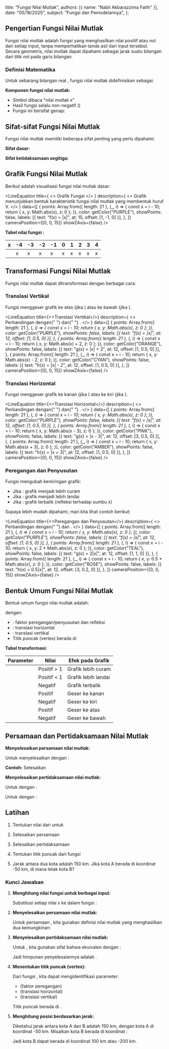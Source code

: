 
  title: "Fungsi Nilai Mutlak",
  authors: [{ name: "Nabil Akbarazzima Fatih" }],
  date: "05/18/2025",
  subject: "Fungsi dan Pemodelannya",
};

## Pengertian Fungsi Nilai Mutlak

Fungsi nilai mutlak adalah fungsi yang menghasilkan nilai positif atau nol dari setiap input, tanpa memperhatikan tanda asli dari input tersebut. Secara geometris, nilai mutlak dapat dipahami sebagai jarak suatu bilangan dari titik nol pada garis bilangan.

### Definisi Matematika

Untuk sebarang bilangan real <InlineMath math="x" />, fungsi nilai mutlak didefinisikan sebagai:

<BlockMath math="f(x) = |x| = \begin{cases} x, & \text{jika } x \geq 0 \\ -x, & \text{jika } x < 0 \end{cases}" />

**Komponen fungsi nilai mutlak:**

- Simbol <InlineMath math="|x|" /> dibaca "nilai mutlak x"
- Hasil fungsi selalu non-negatif (<InlineMath math="|x| \geq 0" />)
- Fungsi ini bersifat genap: <InlineMath math="|-x| = |x|" />

## Sifat-sifat Fungsi Nilai Mutlak

Fungsi nilai mutlak memiliki beberapa sifat penting yang perlu dipahami:

**Sifat dasar:**

<div className="flex flex-col gap-4">
  <BlockMath math="|x| \geq 0 \text{ untuk semua } x \in \mathbb{R}" />
  <BlockMath math="|-x| = |x|" />
  <BlockMath math="|x|^2 = x^2" />
  <BlockMath math="|xy| = |x| \cdot |y|" />
  <BlockMath math="\left|\frac{x}{y}\right| = \frac{|x|}{|y|}, \text{ dengan } y \neq 0" />
</div>

**Sifat ketidaksamaan segitiga:**

<div className="flex flex-col gap-4">
  <BlockMath math="|x + y| \leq |x| + |y|" />
  <BlockMath math="||x| - |y|| \leq |x - y|" />
</div>

## Grafik Fungsi Nilai Mutlak

Berikut adalah visualisasi fungsi nilai mutlak dasar:

<LineEquation
  title={
    <>
      Grafik Fungsi <InlineMath math="f(x) = |x|" />
    </>
  }
  description={
    <>
      Grafik menunjukkan bentuk karakteristik fungsi nilai mutlak yang membentuk
      huruf V.
    </>
  }
  data={[
    {
      points: Array.from({ length: 21 }, (_, i) => {
        const x = i - 10;
        return { x, y: Math.abs(x), z: 0 };
      }),
      color: getColor("PURPLE"),
      showPoints: false,
      labels: [{ text: "f(x) = |x|", at: 15, offset: [1, -1, 0] }],
    },
  ]}
  cameraPosition={[0, 0, 15]}
  showZAxis={false}
/>

**Tabel nilai fungsi <InlineMath math="f(x) = |x|" />:**

| x                               | -4  | -3  | -2  | -1  | 0   | 1   | 2   | 3   | 4   |
| ------------------------------- | --- | --- | --- | --- | --- | --- | --- | --- | --- |
| <InlineMath math="f(x) = x " /> | x   | x   | x   | x   | x   | x   | x   | x   | x   |

## Transformasi Fungsi Nilai Mutlak

Fungsi nilai mutlak dapat ditransformasi dengan berbagai cara:

### Translasi Vertikal

Fungsi <InlineMath math="f(x) = |x| + k" /> menggeser grafik ke atas (jika <InlineMath math="k > 0" />) atau ke bawah (jika <InlineMath math="k < 0" />).

<LineEquation
  title={<>Translasi Vertikal</>}
  description={
    <>
      Perbandingan <InlineMath math="f(x) = |x|" /> dengan{" "}
      <InlineMath math="g(x) = |x| + 2" /> dan{" "}
      <InlineMath math="h(x) = |x| - 2" />.
    </>
  }
  data={[
    {
      points: Array.from({ length: 21 }, (_, i) => {
        const x = i - 10;
        return { x, y: Math.abs(x), z: 0 };
      }),
      color: getColor("PURPLE"),
      showPoints: false,
      labels: [{ text: "f(x) = |x|", at: 12, offset: [1, 0.5, 0] }],
    },
    {
      points: Array.from({ length: 21 }, (_, i) => {
        const x = i - 10;
        return { x, y: Math.abs(x) + 2, z: 0 };
      }),
      color: getColor("ORANGE"),
      showPoints: false,
      labels: [{ text: "g(x) = |x| + 2", at: 12, offset: [1, 0.5, 0] }],
    },
    {
      points: Array.from({ length: 21 }, (_, i) => {
        const x = i - 10;
        return { x, y: Math.abs(x) - 2, z: 0 };
      }),
      color: getColor("CYAN"),
      showPoints: false,
      labels: [{ text: "h(x) = |x| - 2", at: 12, offset: [1, 0.5, 0] }],
    },
  ]}
  cameraPosition={[0, 0, 15]}
  showZAxis={false}
/>

### Translasi Horizontal

Fungsi <InlineMath math="f(x) = |x - h|" /> menggeser grafik ke kanan (jika <InlineMath math="h > 0" />) atau ke kiri (jika <InlineMath math="h < 0" />).

<LineEquation
  title={<>Translasi Horizontal</>}
  description={
    <>
      Perbandingan <InlineMath math="f(x) = |x|" /> dengan{" "}
      <InlineMath math="g(x) = |x - 3|" /> dan{" "}
      <InlineMath math="h(x) = |x + 3|" />.
    </>
  }
  data={[
    {
      points: Array.from({ length: 21 }, (_, i) => {
        const x = i - 10;
        return { x, y: Math.abs(x), z: 0 };
      }),
      color: getColor("PURPLE"),
      showPoints: false,
      labels: [{ text: "f(x) = |x|", at: 12, offset: [1, 0.5, 0] }],
    },
    {
      points: Array.from({ length: 21 }, (_, i) => {
        const x = i - 10;
        return { x, y: Math.abs(x - 3), z: 0 };
      }),
      color: getColor("PINK"),
      showPoints: false,
      labels: [{ text: "g(x) = |x - 3|", at: 12, offset: [3, 0.5, 0] }],
    },
    {
      points: Array.from({ length: 21 }, (_, i) => {
        const x = i - 10;
        return { x, y: Math.abs(x + 3), z: 0 };
      }),
      color: getColor("AMBER"),
      showPoints: false,
      labels: [{ text: "h(x) = |x + 3|", at: 12, offset: [1, 0.5, 0] }],
    },
  ]}
  cameraPosition={[0, 0, 15]}
  showZAxis={false}
/>

### Peregangan dan Penyusutan

Fungsi <InlineMath math="f(x) = a|x|" /> mengubah kemiringan grafik:

- Jika <InlineMath math="a > 1" />: grafik menjadi lebih curam
- Jika <InlineMath math="0 < a < 1" />: grafik menjadi lebih landai
- Jika <InlineMath math="a < 0" />: grafik terbalik (refleksi terhadap sumbu x)

Supaya lebih mudah dipahami, mari kita lihat contoh berikut:

<LineEquation
  title={<>Peregangan dan Penyusutan</>}
  description={
    <>
      Perbandingan <InlineMath math="f(x) = |x|" /> dengan{" "}
      <InlineMath math="g(x) = 2|x|" /> dan <InlineMath math="h(x) = 0.5|x|" />.
    </>
  }
  data={[
    {
      points: Array.from({ length: 21 }, (_, i) => {
        const x = i - 10;
        return { x, y: Math.abs(x), z: 0 };
      }),
      color: getColor("PURPLE"),
      showPoints: false,
      labels: [{ text: "f(x) = |x|", at: 12, offset: [1, 0.5, 0] }],
    },
    {
      points: Array.from({ length: 21 }, (_, i) => {
        const x = i - 10;
        return { x, y: 2 * Math.abs(x), z: 0 };
      }),
      color: getColor("TEAL"),
      showPoints: false,
      labels: [{ text: "g(x) = 2|x|", at: 12, offset: [1, 1, 0] }],
    },
    {
      points: Array.from({ length: 21 }, (_, i) => {
        const x = i - 10;
        return { x, y: 0.5 * Math.abs(x), z: 0 };
      }),
      color: getColor("ROSE"),
      showPoints: false,
      labels: [{ text: "h(x) = 0.5|x|", at: 12, offset: [3, 0.2, 0] }],
    },
  ]}
  cameraPosition={[0, 0, 15]}
  showZAxis={false}
/>

## Bentuk Umum Fungsi Nilai Mutlak

Bentuk umum fungsi nilai mutlak adalah:

<BlockMath math="f(x) = a|x - h| + k" />

dengan:

- <InlineMath math="a" />: faktor peregangan/penyusutan dan refleksi
- <InlineMath math="h" />: translasi horizontal
- <InlineMath math="k" />: translasi vertikal
- Titik puncak (vertex) berada di <InlineMath math="(h, k)" />

**Tabel transformasi:**

| Parameter                       | Nilai       | Efek pada Grafik    |
| ------------------------------- | ----------- | ------------------- |
| <InlineMath math="a > 1" />     | Positif > 1 | Grafik lebih curam  |
| <InlineMath math="0 < a < 1" /> | Positif < 1 | Grafik lebih landai |
| <InlineMath math="a < 0" />     | Negatif     | Grafik terbalik     |
| <InlineMath math="h > 0" />     | Positif     | Geser ke kanan      |
| <InlineMath math="h < 0" />     | Negatif     | Geser ke kiri       |
| <InlineMath math="k > 0" />     | Positif     | Geser ke atas       |
| <InlineMath math="k < 0" />     | Negatif     | Geser ke bawah      |

## Persamaan dan Pertidaksamaan Nilai Mutlak

**Menyelesaikan persamaan nilai mutlak:**

Untuk menyelesaikan <InlineMath math="|x| = a" /> dengan <InlineMath math="a \geq 0" />:

<div className="flex flex-col gap-4">
  <BlockMath math="|x| = a \Rightarrow x = a \text{ atau } x = -a" />
</div>

**Contoh:** Selesaikan <InlineMath math="|x - 3| = 5" />

<div className="flex flex-col gap-4">
  <BlockMath math="|x - 3| = 5" />
  <BlockMath math="x - 3 = 5 \text{ atau } x - 3 = -5" />
  <BlockMath math="x = 8 \text{ atau } x = -2" />
</div>

**Menyelesaikan pertidaksamaan nilai mutlak:**

Untuk <InlineMath math="|x| < a" /> dengan <InlineMath math="a > 0" />:

<BlockMath math="|x| < a \Rightarrow -a < x < a" />

Untuk <InlineMath math="|x| > a" /> dengan <InlineMath math="a > 0" />:

<BlockMath math="|x| > a \Rightarrow x < -a \text{ atau } x > a" />

## Latihan

1. Tentukan nilai dari <InlineMath math="f(x) = |2x - 6|" /> untuk <InlineMath math="x = -1, 0, 3, 5" />

2. Selesaikan persamaan <InlineMath math="|3x + 1| = 7" />

3. Selesaikan pertidaksamaan <InlineMath math="|x - 2| < 4" />

4. Tentukan titik puncak dari fungsi <InlineMath math="f(x) = 2|x - 3| + 1" />

5. Jarak antara dua kota adalah 150 km. Jika kota A berada di koordinat -50 km, di mana letak kota B?

### Kunci Jawaban

1. **Menghitung nilai fungsi untuk berbagai input:**

   Substitusi setiap nilai x ke dalam fungsi <InlineMath math="f(x) = |2x - 6|" />:

   <div className="flex flex-col gap-4">
     <BlockMath math="f(-1) = |2(-1) - 6| = |-2 - 6| = |-8| = 8" />
     <BlockMath math="f(0) = |2(0) - 6| = |0 - 6| = |-6| = 6" />
     <BlockMath math="f(3) = |2(3) - 6| = |6 - 6| = |0| = 0" />
     <BlockMath math="f(5) = |2(5) - 6| = |10 - 6| = |4| = 4" />
   </div>

2. **Menyelesaikan persamaan nilai mutlak:**

   Untuk persamaan <InlineMath math="|3x + 1| = 7" />, kita gunakan definisi nilai mutlak yang menghasilkan dua kemungkinan:

   <div className="flex flex-col gap-4">
     <BlockMath math="3x + 1 = 7 \quad \text{atau} \quad 3x + 1 = -7" />
     <BlockMath math="3x = 6 \quad \text{atau} \quad 3x = -8" />
     <BlockMath math="x = 2 \quad \text{atau} \quad x = -\frac{8}{3}" />
   </div>

3. **Menyelesaikan pertidaksamaan nilai mutlak:**

   Untuk <InlineMath math="|x - 2| < 4" />, kita gunakan sifat bahwa <InlineMath math="|a| < b" /> ekuivalen dengan <InlineMath math="-b < a < b" />:

   <div className="flex flex-col gap-4">
     <BlockMath math="-4 < x - 2 < 4" />
     <BlockMath math="-4 + 2 < x < 4 + 2" />
     <BlockMath math="-2 < x < 6" />
   </div>

   Jadi himpunan penyelesaiannya adalah <InlineMath math="x \in (-2, 6)" />.

4. **Menentukan titik puncak (vertex):**

   Dari fungsi <InlineMath math="f(x) = 2|x - 3| + 1" />, kita dapat mengidentifikasi parameter:

   - <InlineMath math="a = 2" /> (faktor peregangan)
   - <InlineMath math="h = 3" /> (translasi horizontal)
   - <InlineMath math="k = 1" /> (translasi vertikal)

   Titik puncak berada di <InlineMath math="(h, k) = (3, 1)" />.

5. **Menghitung posisi berdasarkan jarak:**

   Diketahui jarak antara kota A dan B adalah 150 km, dengan kota A di koordinat -50 km. Misalkan kota B berada di koordinat <InlineMath math="x_B" />:

   <div className="flex flex-col gap-4">
     <BlockMath math="|-50 - x_B| = 150" />
     <BlockMath math="-50 - x_B = 150 \quad \text{atau} \quad -50 - x_B = -150" />
     <BlockMath math="x_B = -50 - 150 = -200 \quad \text{atau} \quad x_B = -50 + 150 = 100" />
   </div>

   Jadi kota B dapat berada di koordinat 100 km atau -200 km.

